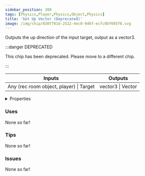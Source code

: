 ```yaml
---
sidebar_position: 280
tags: [Physics,Player,Physics,Object,Physics]
title: 'Get Up Vector (Deprecated)'
image: /img/chip/830f781d-2522-4ec0-9d6f-ecfc0bf695f6.svg
---
```


Outputs the up direction of the input target, output as a vector3.

:::danger DEPRECATED

This chip has been deprecated. Please move to a different chip.

:::

<IChip uuid="830f781d-2522-4ec0-9d6f-ecfc0bf695f6"/>

<table><thead><tr><th>Inputs</th><th>Outputs</th></tr></thead><tbody><tr><td>Any (rec room object, player) | Target</td><td>vector3 | Vector</td></tr></tbody></table>

<details>
  <summary>Properties</summary>
  <div>
    <div>
    <table>
      <tbody>
        <tr>
          <td>Is beta required?</td>
          <td>No</td>
        </tr>
        <tr>
          <td>Is chip a trolling risk?</td>
          <td>No</td>
        </tr>
        <tr>
          <td>Is chip a role assignment risk?</td>
          <td>No</td>
        </tr>
        <tr>
          <td>Chip UUID</td>
          <td>830f781d-2522-4ec0-9d6f-ecfc0bf695f6</td>
        </tr>
        <tr>
          <td>Room availability</td>
          <td>Available everywhere</td>
        </tr>
      </tbody>
    </table>
    </div>
  </div>
</details>

### Uses

None so far!

### Tips

None so far!

### Issues

None so far!
